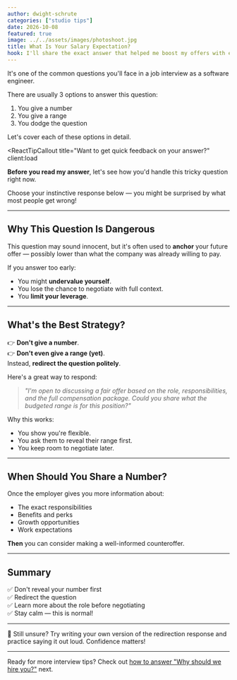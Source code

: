 ```yaml
---
author: dwight-schrute
categories: ["studio tips"]
date: 2026-10-08
featured: true
image: ../../assets/images/photoshoot.jpg
title: What Is Your Salary Expectation?
hook: I'll share the exact answer that helped me boost my offers with every job change. Here's how you can use it too.
---
```


It's one of the common questions you'll face in a job interview as a software engineer. 

There are usually 3 options to answer this question:

1. You give a number
2. You give a range
3. You dodge the question

Let's cover each of these options in detail.

<ReactTipCallout 
  title="Want to get quick feedback on your answer?"
  client:load
>
  **Before you read my answer**, let's see how you'd handle this tricky question right now. 
  
  Choose your instinctive response below — you might be surprised by what most people get wrong!

<ReactColorChanger client:load />

</ReactTipCallout>


---

## Why This Question Is Dangerous

This question may sound innocent, but it's often used to **anchor** your future offer — possibly lower than what the company was already willing to pay.

If you answer too early:
- You might **undervalue yourself**.
- You lose the chance to negotiate with full context.
- You **limit your leverage**.

---

## What's the Best Strategy?

👉 **Don't give a number**.  
👉 **Don't even give a range (yet)**.  
Instead, **redirect the question politely**.

Here's a great way to respond:

> _"I'm open to discussing a fair offer based on the role, responsibilities, and the full compensation package. Could you share what the budgeted range is for this position?"_

Why this works:
- You show you're flexible.
- You ask them to reveal their range first.
- You keep room to negotiate later.

---

## When Should You Share a Number?

Once the employer gives you more information about:
- The exact responsibilities
- Benefits and perks
- Growth opportunities
- Work expectations

**Then** you can consider making a well-informed counteroffer.

---

## Summary

✅ Don't reveal your number first  
✅ Redirect the question  
✅ Learn more about the role before negotiating  
✅ Stay calm — this is normal!

---

💬 Still unsure? Try writing your own version of the redirection response and practice saying it out loud. Confidence matters!

---

Ready for more interview tips? Check out [how to answer "Why should we hire you?"](#) next.